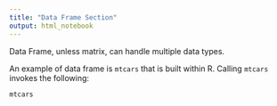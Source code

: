 ```yaml
---
title: "Data Frame Section"
output: html_notebook
---
```


Data Frame, unless matrix, can handle multiple data types.  

An example of data frame is `mtcars` that is built within R.  Calling `mtcars` invokes the following:


```r
mtcars
```

